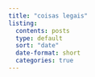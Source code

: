 ```yaml
---
title: "coisas legais"
listing:
  contents: posts
  type: default
  sort: "date"
  date-format: short
  categories: true
---
```

